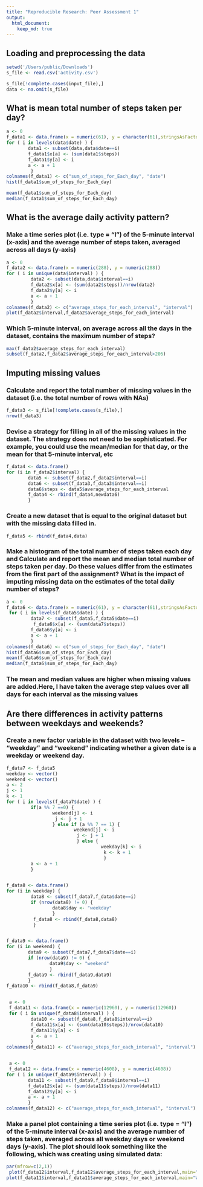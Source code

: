 ```yaml
---
title: "Reproducible Research: Peer Assessment 1"
output: 
  html_document:
    keep_md: true
---
```



## Loading and preprocessing the data

```r
setwd('/Users/public/Downloads')
s_file <- read.csv('activity.csv')
```

```r
s_file[!complete.cases(input_file),]
data <- na.omit(s_file)
```

## What is mean total number of steps taken per day?
```r
a <- 0
f_data1 <- data.frame(x = numeric(61), y = character(61),stringsAsFactors=FALSE)
for ( i in levels(data$date) ) {
        data1 <- subset(data,data$date==i)
        f_data1$x[a] <- (sum(data1$steps))
        f_data1$y[a] <- i
        a <- a + 1
         }
colnames(f_data1) <- c("sum_of_steps_for_Each_day", "date")
hist(f_data1$sum_of_steps_for_Each_day)
```

```r

mean(f_data1$sum_of_steps_for_Each_day)
median(f_data1$sum_of_steps_for_Each_day)
```

## What is the average daily activity pattern?
### Make a time series plot (i.e. type = "l") of the 5-minute interval (x-axis) and the average number of steps taken, averaged across all days (y-axis) ###

```r
a <- 0
f_data2 <- data.frame(x = numeric(288), y = numeric(288))
for ( i in unique(data$interval) ) {
         data2 <- subset(data,data$interval==i)
         f_data2$x[a] <- (sum(data2$steps))/nrow(data2)
         f_data2$y[a] <- i
         a <- a + 1
         }
colnames(f_data2) <- c("average_steps_for_each_interval", "interval")
plot(f_data2$interval,f_data2$average_steps_for_each_interval)
```

### Which 5-minute interval, on average across all the days in the dataset, contains the maximum number of steps? ###

```r
max(f_data2$average_steps_for_each_interval)
subset(f_data2,f_data2$average_steps_for_each_interval>206)
```


## Imputing missing values
### Calculate and report the total number of missing values in the dataset (i.e. the total number of rows with NAs) ###

```r
f_data3 <- s_file[!complete.cases(s_file),]
nrow(f_data3)
```

### Devise a strategy for filling in all of the missing values in the dataset. The strategy does not need to be sophisticated. For example, you could use the mean/median for that day, or the mean for that 5-minute interval, etc ###

```r
f_data4 <- data.frame()
for (i in f_data2$interval) {
        data5 <- subset(f_data2,f_data2$interval==i)
        data6 <- subset(f_data3,f_data3$interval==i)
        data6$steps <- data5$average_steps_for_each_interval
        f_data4 <- rbind(f_data4,newdata6)
        }
```

### Create a new dataset that is equal to the original dataset but with the missing data filled in. ###
```r
f_data5 <- rbind(f_data4,data)
```

### Make a histogram of the total number of steps taken each day and Calculate and report the mean and median total number of steps taken per day. Do these values differ from the estimates from the first part of the assignment? What is the impact of imputing missing data on the estimates of the total daily number of steps? ###

```r
a <- 0
f_data6 <- data.frame(x = numeric(61), y = character(61),stringsAsFactors=FALSE)
 for ( i in levels(f_data5$date) ) {
         data7 <- subset(f_data5,f_data5$date==i)
          f_data6$x[a] <- (sum(data7$steps))
         f_data6$y[a] <- i
         a <- a + 1
         }
colnames(f_data6) <- c("sum_of_steps_for_Each_day", "date")
hist(f_data6$sum_of_steps_for_Each_day)
mean(f_data6$sum_of_steps_for_Each_day)
median(f_data6$sum_of_steps_for_Each_day) 
```
### The mean and median values are higher when missing values are added.Here, I have taken the average step values over all days for each interval as the missing values ###


## Are there differences in activity patterns between weekdays and weekends?
### Create a new factor variable in the dataset with two levels – “weekday” and “weekend” indicating whether a given date is a weekday or weekend day. ###

```r
f_data7 <- f_data5
weekday <- vector()
weekend <- vector()
a <- 2
j <- 1
k <- 1
for ( i in levels(f_data7$date) ) {
         if(a %% 7 ==0) {
                 weekend[j] <- i
                  j <- j + 1
                 } else if (a %% 7 == 1) {
                         weekend[j] <- i
                          j <- j + 1
                          } else {
                                   weekday[k] <- i
                                    k <- k + 1
                                    }
         a <- a + 1
         }


f_data8 <- data.frame()
for (i in weekday) {
         data8 <- subset(f_data7,f_data$date==i)
         if (nrow(data8) != 0) {
                 data8$day <- "weekday"
                 }
          f_data8 <- rbind(f_data8,data8)
          }


f_data9 <- data.frame()
for (i in weekend) {
        data9 <- subset(f_data7,f_data7$date==i)
        if (nrow(data9) != 0) {
                data9$day <- "weekend"
                }
        f_data9 <- rbind(f_data9,data9)
        }
f_data10 <- rbind(f_data8,f_data9)


 a <- 0
 f_data11 <- data.frame(x = numeric(12960), y = numeric(12960))
 for ( i in unique(f_data8$interval) ) {
         data10 <- subset(f_data8,f_data8$interval==i)
         f_data11$x[a] <- (sum(data10$steps))/nrow(data10)
         f_data11$y[a] <- i
         a <- a + 1
         }
colnames(f_data11) <- c("average_steps_for_each_interval", "interval")


 a <- 0
 f_data12 <- data.frame(x = numeric(4608), y = numeric(4608))
for ( i in unique(f_data9$interval) ) {
        data11 <- subset(f_data9,f_data9$interval==i)
        f_data12$x[a] <- (sum(data11$steps))/nrow(data11)
        f_data12$y[a] <- i
        a <- a + 1
        }
colnames(f_data12) <- c("average_steps_for_each_interval", "interval")
```

### Make a panel plot containing a time series plot (i.e. type = "l") of the 5-minute interval (x-axis) and the average number of steps taken, averaged across all weekday days or weekend days (y-axis). The plot should look something like the following, which was creating using simulated data: ###

```r
par(mfrow=c(2,1))
 plot(f_data12$interval,f_data12$average_steps_for_each_interval,main="Weekend",ylab="steps",xlab="interval")
plot(f_data11$interval,f_data11$average_steps_for_each_interval,main="Weekday",ylab="steps",xlab="interval")
```
